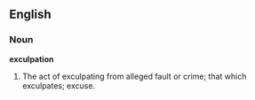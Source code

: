 ==English==

===Noun===

'''exculpation'''

#The act of exculpating from alleged fault or crime; that which exculpates; excuse.
